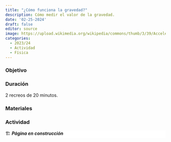 ```yaml
---
title: "¿Cómo funciona la gravedad?"
description: Cómo medir el valor de la gravedad.
date: '02-25-2024'
draft: false
editor: source
image: https://upload.wikimedia.org/wikipedia/commons/thumb/3/39/Acceleration-due-to-Gravity-on-Earth.png/640px-Acceleration-due-to-Gravity-on-Earth.png
categories: 
  - 2023/24
  - Actividad
  - Física
---
```


### Objetivo



### Duración

2 recreos de 20 minutos.

### Materiales


### Actividad


::: {.callout-caution style="background: white"}
🏗️ ***Página en construcción***
:::
